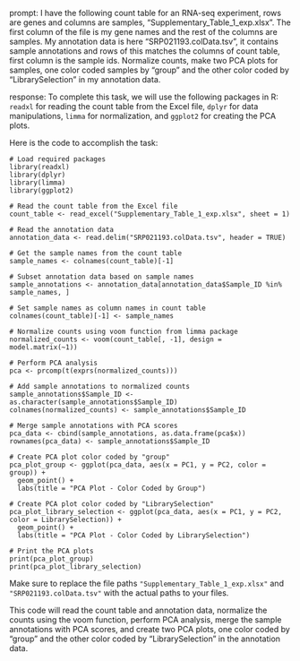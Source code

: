 prompt:
I have the following count table for an RNA-seq experiment, rows are genes and columns are samples, "Supplementary_Table_1_exp.xlsx". The first column of the file is my gene names and the rest of the columns are samples. My annotation data is here  "SRP021193.colData.tsv", it contains sample annotations and rows of this matches the columns of count table, first column is the sample ids. Normalize counts, make two PCA plots for samples, one color coded samples by "group" and the other color coded by "LibrarySelection" in my annotation data.

response:
To complete this task, we will use the following packages in R: `readxl` for reading the count table from the Excel file, `dplyr` for data manipulations, `limma` for normalization, and `ggplot2` for creating the PCA plots.

Here is the code to accomplish the task:

```
# Load required packages
library(readxl)
library(dplyr)
library(limma)
library(ggplot2)

# Read the count table from the Excel file
count_table <- read_excel("Supplementary_Table_1_exp.xlsx", sheet = 1)

# Read the annotation data
annotation_data <- read.delim("SRP021193.colData.tsv", header = TRUE)

# Get the sample names from the count table
sample_names <- colnames(count_table)[-1]

# Subset annotation data based on sample names
sample_annotations <- annotation_data[annotation_data$Sample_ID %in% sample_names, ]

# Set sample names as column names in count table
colnames(count_table)[-1] <- sample_names

# Normalize counts using voom function from limma package
normalized_counts <- voom(count_table[, -1], design = model.matrix(~1))

# Perform PCA analysis
pca <- prcomp(t(exprs(normalized_counts)))

# Add sample annotations to normalized counts
sample_annotations$Sample_ID <- as.character(sample_annotations$Sample_ID)
colnames(normalized_counts) <- sample_annotations$Sample_ID

# Merge sample annotations with PCA scores
pca_data <- cbind(sample_annotations, as.data.frame(pca$x))
rownames(pca_data) <- sample_annotations$Sample_ID

# Create PCA plot color coded by "group"
pca_plot_group <- ggplot(pca_data, aes(x = PC1, y = PC2, color = group)) +
  geom_point() +
  labs(title = "PCA Plot - Color Coded by Group")

# Create PCA plot color coded by "LibrarySelection"
pca_plot_library_selection <- ggplot(pca_data, aes(x = PC1, y = PC2, color = LibrarySelection)) +
  geom_point() +
  labs(title = "PCA Plot - Color Coded by LibrarySelection")

# Print the PCA plots
print(pca_plot_group)
print(pca_plot_library_selection)
```

Make sure to replace the file paths `"Supplementary_Table_1_exp.xlsx"` and `"SRP021193.colData.tsv"` with the actual paths to your files.

This code will read the count table and annotation data, normalize the counts using the voom function, perform PCA analysis, merge the sample annotations with PCA scores, and create two PCA plots, one color coded by "group" and the other color coded by "LibrarySelection" in the annotation data.
